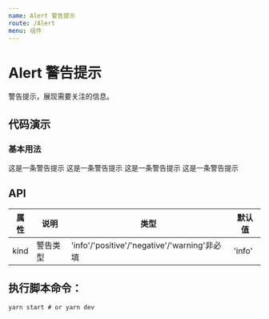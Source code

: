 ```yaml
---
name: Alert 警告提示
route: /Alert
menu: 组件
---
```



# Alert 警告提示

警告提示，展现需要关注的信息。

## 代码演示

### 基本用法

<Playground>
  <Alert type="info">这是一条警告提示</Alert>
  <Alert type="positive">这是一条警告提示</Alert>
  <Alert type="negative">这是一条警告提示</Alert>
  <Alert type="warning">这是一条警告提示</Alert>
</Playground>

## API

| 属性 | 说明     | 类型                                         | 默认值 |
| ---- | -------- | -------------------------------------------- | ------ |
| kind | 警告类型 | 'info'/'positive'/'negative'/'warning'非必填 | 'info' |

## 执行脚本命令：
```
yarn start # or yarn dev
```